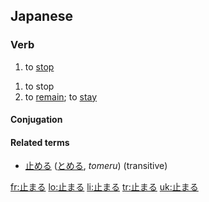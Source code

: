 ==Japanese==
{{ja-kanjitab|止}}

===Verb===
{{ja-verb|kk|type=1|tr=intrans|hira=とまる|rom=tomaru}}

# to [[stop]]

{{ja-verb|kk|type=1|tr=intrans|hira=とどまる|rom=todomaru}}

# to stop
# to [[remain]]; to [[stay]]


====Conjugation====
{{ja-go-ru|止ま|とま|toma}}

====Related terms====
*[[止める]] ([[とめる]], ''tomeru'') (transitive)

[[fr:止まる]]
[[lo:止まる]]
[[li:止まる]]
[[tr:止まる]]
[[uk:止まる]]
